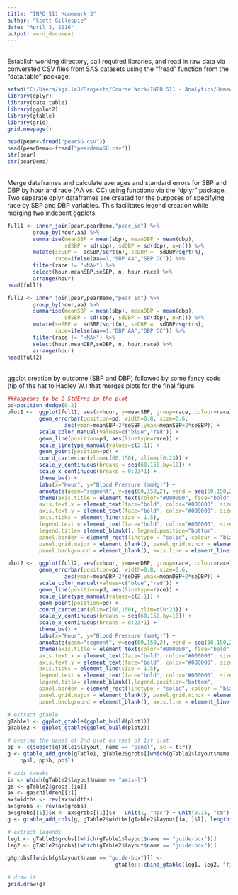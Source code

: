 ---
title: "INFO 511 Homework 3"
author: "Scott Gillespie"
date: "April 3, 2016"
output: word_document
---

\
Establish working directory, call required libraries, and read in raw data via convereted CSV files from SAS datasets using the "fread" 
function from the "data.table" package.
\

```{r, results="hide", warning=FALSE, message=FALSE}
setwd("C:/Users/sgille3/Projects/Course Work/INFO 511 - Analytics/Homework 3/")
library(dplyr)
library(data.table)
library(ggplot2)
library(gtable)
library(grid)
grid.newpage()

head(pear<-fread("pearSG.csv"))
head(pearDemo<-fread("peardemoSG.csv"))
str(pear)
str(pearDemo)
```

\
Merge dataframes and calculate averages and standard errors for SBP and DBP by hour and race (AA vs. CC) using functions via the "dplyr"
package. Two separate dplyr dataframes are created for the purposes of specifying race by SBP and DBP variables. This facilitates legend
creation while merging two indepent ggplots. 
\

```{r, results="hide", warning=FALSE, message=FALSE}
full1 <- inner_join(pear,pearDemo,"pear_id") %>%
        group_by(hour,aa) %>%
        summarise(meanSBP = mean(sbp), meanDBP = mean(dbp),
                  sdSBP = sd(sbp), sdDBP = sd(dbp), n=n()) %>%
        mutate(seSBP =  sdSBP/sqrt(n), seDBP =  sdDBP/sqrt(n),
               race=ifelse(aa==1,"SBP AA","SBP CC")) %>%
        filter(race != "<NA>") %>%
        select(hour,meanSBP,seSBP, n, hour,race) %>%
        arrange(hour)
head(full1)

full2 <- inner_join(pear,pearDemo,"pear_id") %>%
        group_by(hour,aa) %>%
        summarise(meanSBP = mean(sbp), meanDBP = mean(dbp),
                  sdSBP = sd(sbp), sdDBP = sd(dbp), n=n()) %>%
        mutate(seSBP =  sdSBP/sqrt(n), seDBP =  sdDBP/sqrt(n),
               race=ifelse(aa==1,"DBP AA","DBP CC")) %>%
        filter(race != "<NA>") %>%
        select(hour,meanDBP,seDBP, n, hour,race) %>%
        arrange(hour)
head(full2)
```

\
ggplot creation by outcome (SBP and DBP) followed by some fancy code (tip of the hat to Hadley W.) that merges plots for the final figure.
\

```{r, warning=FALSE, message=FALSE, fig.width=12, fig.height=12}
###appears to be 2 StdErrs in the plot
pd=position_dodge(0.2)
plot1 <-  ggplot(full1, aes(x=hour, y=meanSBP, group=race, colour=race)) +
          geom_errorbar(position=pd, width=0.8, size=0.6, 
                  aes(ymin=meanSBP-2*seSBP,ymax=meanSBP+2*seSBP)) +
          scale_color_manual(values=c("blue","red")) +
          geom_line(position=pd, aes(linetype=race)) +
          scale_linetype_manual(values=c(2,1)) +
          geom_point(position=pd) + 
          coord_cartesian(ylim=c(60,150), xlim=c(0:23)) +
          scale_y_continuous(breaks = seq(60,150,by=10)) +
          scale_x_continuous(breaks = 0:23*1) +
          theme_bw() +
          labs(x="Hour", y="Blood Pressure (mmHg)") +
          annotate(geom="segment", y=seq(60,150,2), yend = seq(60,150,2), x=-1.15, xend= -0.95) +
          theme(axis.title = element_text(color="#000000", face="bold", size=18),
          axis.text.x = element_text(face="bold", color="#000000", size=16),
          axis.text.y = element_text(face="bold", color="#000000", size=16),
          axis.ticks = element_line(size = 1.5),
          legend.text = element_text(face="bold", color="#000000", size=16),
          legend.title= element_blank(), legend.position="bottom",
          panel.border = element_rect(linetype = "solid", colour = "black", size = 1.25),
          panel.grid.major = element_blank(), panel.grid.minor = element_blank(),
          panel.background = element_blank(), axis.line = element_line(colour = "black"))

plot2 <-  ggplot(full2, aes(x=hour, y=meanDBP, group=race, colour=race)) +
          geom_errorbar(position=pd, width=0.8, size=0.6, 
                  aes(ymin=meanDBP-2*seDBP,ymax=meanDBP+2*seDBP)) +
          scale_color_manual(values=c("blue","red")) +
          geom_line(position=pd, aes(linetype=race)) +
          scale_linetype_manual(values=c(2,1)) +
          geom_point(position=pd) + 
          coord_cartesian(ylim=c(60,150), xlim=c(0:23)) +
          scale_y_continuous(breaks = seq(60,150,by=10)) +
          scale_x_continuous(breaks = 0:23*1) +
          theme_bw() +
          labs(x="Hour", y="Blood Pressure (mmHg)") +
          annotate(geom="segment", y=seq(60,150,2), yend = seq(60,150,2), x=-1.15, xend= -0.95) +
          theme(axis.title = element_text(color="#000000", face="bold", size=18),
          axis.text.x = element_text(face="bold", color="#000000", size=16),
          axis.text.y = element_text(face="bold", color="#000000", size=16),
          axis.ticks = element_line(size = 1.5),
          legend.text = element_text(face="bold", color="#000000", size=16),
          legend.title= element_blank(),legend.position="bottom",
          panel.border = element_rect(linetype = "solid", colour = "black", size = 1.25),
          panel.grid.major = element_blank(), panel.grid.minor = element_blank(),
          panel.background = element_blank(), axis.line = element_line(colour = "black"))

# extract gtable
gTable1 <- ggplot_gtable(ggplot_build(plot1))
gTable2 <- ggplot_gtable(ggplot_build(plot2))

# overlap the panel of 2nd plot on that of 1st plot
pp <- c(subset(gTable1$layout, name == "panel", se = t:r))
g <- gtable_add_grob(gTable1, gTable2$grobs[[which(gTable2$layout$name == "panel")]], pp$t, 
    pp$l, pp$b, pp$l)

# axis tweaks
ia <- which(gTable2$layout$name == "axis-l")
ga <- gTable2$grobs[[ia]]
ax <- ga$children[[2]]
ax$widths <- rev(ax$widths)
ax$grobs <- rev(ax$grobs)
ax$grobs[[1]]$x <- ax$grobs[[1]]$x - unit(1, "npc") + unit(0.15, "cm")
g <- gtable_add_cols(g, gTable2$widths[gTable2$layout[ia, ]$l], length(g$widths) - 1)

# extract legends
leg1 <- gTable1$grobs[[which(gTable1$layout$name == "guide-box")]]
leg2 <- gTable2$grobs[[which(gTable2$layout$name == "guide-box")]]

g$grobs[[which(g$layout$name == "guide-box")]] <- 
                                  gtable:::cbind_gtable(leg1, leg2, "first")

# draw it
grid.draw(g)
```

